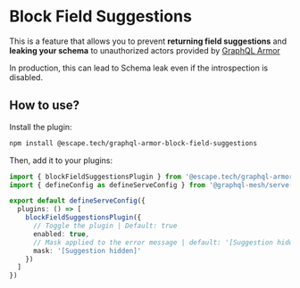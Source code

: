 # Block Field Suggestions

This is a feature that allows you to prevent **returning field suggestions** and **leaking your
schema** to unauthorized actors provided by
[GraphQL Armor](https://escape.tech/graphql-armor/docs/plugins/block-field-suggestions/)

In production, this can lead to Schema leak even if the introspection is disabled.

## How to use?

Install the plugin:

```sh npm2yarn
npm install @escape.tech/graphql-armor-block-field-suggestions
```

Then, add it to your plugins:

```ts filename="mesh.config.ts"
import { blockFieldSuggestionsPlugin } from '@escape.tech/graphql-armor-block-field-suggestions'
import { defineConfig as defineServeConfig } from '@graphql-mesh/serve-cli'

export default defineServeConfig({
  plugins: () => [
    blockFieldSuggestionsPlugin({
      // Toggle the plugin | Default: true
      enabled: true,
      // Mask applied to the error message | default: '[Suggestion hidden]'
      mask: '[Suggestion hidden]'
    })
  ]
})
```
